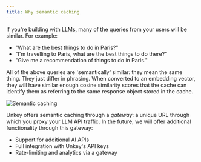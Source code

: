 ```yaml
---
title: Why semantic caching
---
```


If you're building with LLMs, many of the queries from your users will be similar. For example:

- "What are the best things to do in Paris?"
- "I'm travelling to Paris, what are the best things to do there?"
- "Give me a recommendation of things to do in Paris."

All of the above queries are 'semantically' similar: they mean the same thing. They just differ in phrasing. When converted to an embedding
vector, they will have similar enough cosine similarity scores that the cache can identify them as referring to the same response object stored in the cache.

<Frame>
  <img src="/semantic-cache/llmcache.png" alt="Semantic caching" />
</Frame>

Unkey offers semantic caching through a *gateway*: a unique URL through which you proxy your LLM API traffic. In the future, we will offer
additional functionality through this gateway:

- Support for additional AI APIs
- Full integration with Unkey's API keys
- Rate-limiting and analytics via a gateway